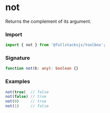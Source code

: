 # not

Returns the complement of its argument.

### Import

```typescript copy
import { not } from '@fullstacksjs/toolbox';
```

### Signature

```typescript copy
function not(b: any): boolean {}
```

### Examples
```typescript copy
not(true)  // false
not(false) // true
not(0)     // true
not(1)     // false
```
